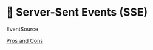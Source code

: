 
# 🔻 Server-Sent Events (SSE)

<Todo>
EventSource

[Pros and Cons](https://hackernoon.com/pros-and-cons-of-websocket-and-eventsource)

</Todo>
